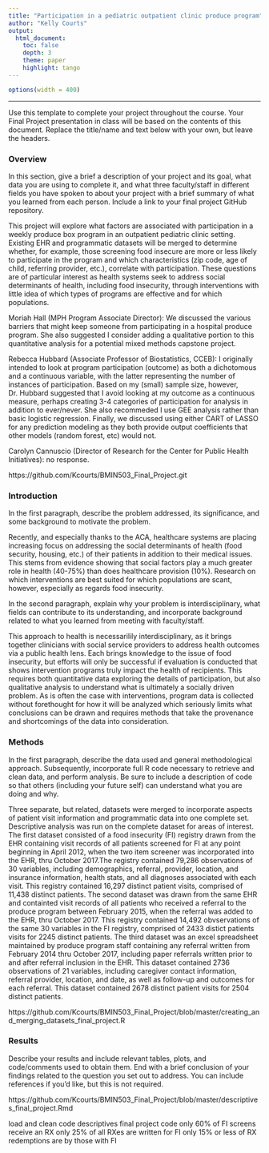 ```yaml
---
title: "Participation in a pediatric outpatient clinic produce program"
author: "Kelly Courts"
output: 
  html_document:
    toc: false 
    depth: 3 
    theme: paper 
    highlight: tango
---
```

```r
options(width = 400)
```  
***
Use this template to complete your project throughout the course. Your Final Project presentation in class will be based on the contents of this document. Replace the title/name and text below with your own, but leave the headers.

### Overview
In this section, give a brief a description of your project and its goal, what data you are using to complete it, and what three faculty/staff in different fields you have spoken to about your project with a brief summary of what you learned from each person. Include a link to your final project GitHub repository.

This project will explore what factors are associated with participation in a weekly produce box program in an outpatient pediatric clinic setting. Existing EHR and programmatic datasets will be merged to determine whether, for example, those screening food insecure are more or less likely to participate in the program and which characteristics (zip code, age of child, referring provider, etc.), correlate with participation. These questions are of particular interest as health systems seek to address social determinants of health, including food insecurity, through interventions with little idea of which types of programs are effective and for which populations.

Moriah Hall (MPH Program Associate Director): We discussed the various barriers that might keep someone from participating in a hospital produce program. She also suggested I consider adding a qualitative portion to this quantitative analysis for a potential mixed methods capstone project. 

Rebecca Hubbard (Associate Professor of Biostatistics, CCEB): I originally intended to look at program participation (outcome) as both a dichotomous and a continuous variable, with the latter representing the number of instances of participation.  Based on my (small) sample size, however, Dr. Hubbard suggested that I avoid looking at my outcome as a continuous measure, perhaps creating 3-4 categories of participation for analysis in addition to ever/never.  She also recommeded I use GEE analysis rather than basic logistic regression.  Finally, we discussed using either CART of LASSO for  any prediction modeling as they both provide output coefficients that other models (random forest, etc) would not.

Carolyn Cannuscio (Director of Research for the Center for Public Health Initiatives): no response.

https://github.com/Kcourts/BMIN503_Final_Project.git


### Introduction 
In the first paragraph, describe the problem addressed, its significance, and some background to motivate the problem.

Recently, and especially thanks to the ACA, healthcare systems are placing increasing focus on addressing the social determinants of health (food security, housing, etc.) of their patients in addition to their medical issues.  This stems from evidence showing that social factors play a much greater role in health (40-75%) than does healthcare provision (10%).  Research on which interventions are best suited for which populations are scant, however, especially as regards food insecurity.

In the second paragraph, explain why your problem is interdisciplinary, what fields can contribute to its understanding, and incorporate background related to what you learned from meeting with faculty/staff.

This approach to health is necessarilily interdisciplinary, as it brings together clinicians with social service providers to address health outcomes via a public health lens.  Each brings knowledge to the issue of food insecurity, but efforts will only be successful if evaluation is conducted that shows intervention programs truly impact the health of recipients.  This requires both quantitative data exploring the details of participation, but also qualitative analysis to understand what is ultimately a socially driven problem.  As is often the case with interventions, program data is collected without forethought for how it will be analyzed which seriously limits what conclusions can be drawn and requires methods that take the provenance and shortcomings of the data into consideration. 


### Methods
In the first paragraph, describe the data used and general methodological approach. Subsequently, incorporate full R code necessary to retrieve and clean data, and perform analysis. Be sure to include a description of code so that others (including your future self) can understand what you are doing and why. 

Three separate, but related, datasets were merged to incorporate aspects of patient visit information and programmatic data into one complete set.  Descriptive analysis was run on the complete dataset for areas of interest.
The first dataset consisted of a food insecurity (FI) registry drawn from the EHR containing visit records of all patients screened for FI at any point beginning in April 2012, when the two item screener was incorporated into the EHR, thru October 2017.The registry contained 79,286 observations of 30 variables, including demographics, referral, provider, location, and insurance information, health stats, and all diagnoses associated with each visit.  This registry contained 16,297 distinct patient visits, comprised of 11,438 distinct patients.
The second dataset was drawn from the same EHR and containted visit records of all patients who received a referral to the produce program between February 2015, when the referral was added to the EHR, thru October 2017.  This registry contained 14,492 obvservations of the same 30 variables in the FI registry, comprised of 2433 distict patients visits for 2245 distinct patients.
The third dataset was an excel spreadsheet maintained by produce program staff containing any referral written from February 2014 thru October 2017, including paper referrals written prior to and after referral inclusion in the EHR.  This dataset contained 2736 observations of 21 variables, including caregiver contact information, referral provider, location, and date, as well as follow-up and outcomes for each referral.  This dataset contained 2678 distinct patient visits for 2504 distinct patients.

https://github.com/Kcourts/BMIN503_Final_Project/blob/master/creating_and_merging_datasets_final_project.R


### Results
Describe your results and include relevant tables, plots, and code/comments used to obtain them. End with a brief conclusion of your findings related to the question you set out to address. You can include references if you'd like, but this is not required.

https://github.com/Kcourts/BMIN503_Final_Project/blob/master/descriptives_final_project.Rmd

load and clean code
descriptives final project code
only 60% of FI screens receive an RX
only 25% of all RXes are written for FI
only 15% or less of RX redemptions are by those with FI
